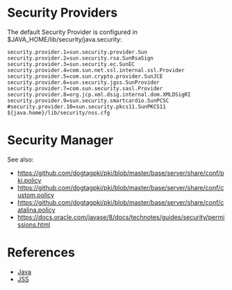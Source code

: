 = Security Providers =

The default Security Provider is configured in $JAVA_HOME/lib/security/java.security:

<pre>
security.provider.1=sun.security.provider.Sun
security.provider.2=sun.security.rsa.SunRsaSign
security.provider.3=sun.security.ec.SunEC
security.provider.4=com.sun.net.ssl.internal.ssl.Provider
security.provider.5=com.sun.crypto.provider.SunJCE
security.provider.6=sun.security.jgss.SunProvider
security.provider.7=com.sun.security.sasl.Provider
security.provider.8=org.jcp.xml.dsig.internal.dom.XMLDSigRI
security.provider.9=sun.security.smartcardio.SunPCSC
#security.provider.10=sun.security.pkcs11.SunPKCS11 ${java.home}/lib/security/nss.cfg
</pre>

= Security Manager =

See also:

* https://github.com/dogtagpki/pki/blob/master/base/server/share/conf/pki.policy
* https://github.com/dogtagpki/pki/blob/master/base/server/share/conf/custom.policy
* https://github.com/dogtagpki/pki/blob/master/base/server/share/conf/catalina.policy
* https://docs.oracle.com/javase/8/docs/technotes/guides/security/permissions.html

= References =

* [[Java]]
* [https://github.com/dogtagpki/jss/wiki JSS]